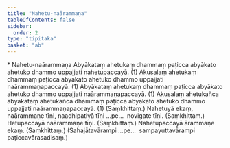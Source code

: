 ```yaml
---
title: "Nahetu-naārammaṇa"
tableOfContents: false
sidebar:
  order: 2
type: "tipitaka"
basket: "ab"
---
```



<DynamicBreadcrumb />

<Paragraph type="center">
* Nahetu-naārammaṇa
</Paragraph>

<Paragraph number="947">
Abyākataṃ ahetukaṃ dhammaṃ paṭicca abyākato ahetuko dhammo uppajjati nahetupaccayā. (1)
</Paragraph>

<Paragraph number="948">
Akusalaṃ ahetukaṃ dhammaṃ paṭicca abyākato ahetuko dhammo uppajjati naārammaṇapaccayā. (1)
</Paragraph>

<Paragraph number="949">
Abyākataṃ ahetukaṃ dhammaṃ paṭicca abyākato ahetuko dhammo uppajjati naārammaṇapaccayā. (1)
</Paragraph>

<Paragraph number="950">
Akusalaṃ ahetukañca abyākataṃ ahetukañca dhammaṃ paṭicca abyākato ahetuko dhammo uppajjati naārammaṇapaccayā. (1) (Saṃkhittaṃ.)
</Paragraph>

<Division number="7">

<Paragraph number="951">
Nahetuyā ekaṃ, naārammaṇe tīṇi, naadhipatiyā tīṇi …pe…  novigate tīṇi. (Saṃkhittaṃ.)
</Paragraph>

<Paragraph number="952">
Hetupaccayā naārammaṇe tīṇi. (Saṃkhittaṃ.)
</Paragraph>

<Paragraph number="953">
Nahetupaccayā ārammaṇe ekaṃ. (Saṃkhittaṃ.)
</Paragraph>

<Paragraph number="954">
(Sahajātavārampi …pe…  sampayuttavārampi paṭiccavārasadisaṃ.)
</Paragraph>
</Division>